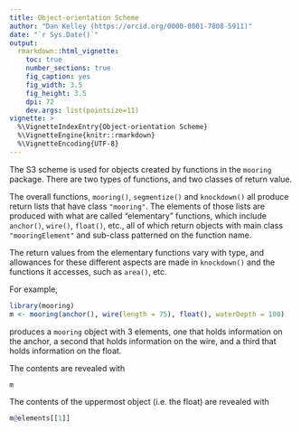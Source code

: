 ```yaml
---
title: Object-orientation Scheme
author: "Dan Kelley (https://orcid.org/0000-0001-7808-5911)"
date: "`r Sys.Date()`"
output:
  rmarkdown::html_vignette:
    toc: true
    number_sections: true
    fig_caption: yes
    fig_width: 3.5
    fig_height: 3.5
    dpi: 72
    dev.args: list(pointsize=11)
vignette: >
  %\VignetteIndexEntry{Object-orientation Scheme}
  %\VignetteEngine{knitr::rmarkdown}
  %\VignetteEncoding{UTF-8}
---
```


The S3 scheme is used for objects created by functions in the
`mooring` package. There are two types of functions, and two classes
of return value.

The overall functions, `mooring()`, `segmentize()` and `knockdown()`
all produce return lists that have class `"mooring"`. The elements of
those lists are produced with what are called "elementary" functions,
which include `anchor()`, `wire()`, `float()`, etc., all of which
return objects with main class `"mooringElement"` and sub-class
patterned on the function name.  

The return values from the elementary functions vary with type, and
allowances for these different aspects are made in `knockdown()` and
the functions it accesses, such as `area()`, etc.

For example,

```r
library(mooring)
m <- mooring(anchor(), wire(length = 75), float(), waterDepth = 100)
```

produces a `mooring` object with 3 elements, one that holds
information on the anchor, a second that holds information on the
wire, and a third that holds information on the float.  

The contents are revealed with

```r
m
```

The contents of the uppermost object (i.e. the float) are revealed with

```r
m@elements[[1]]
```

